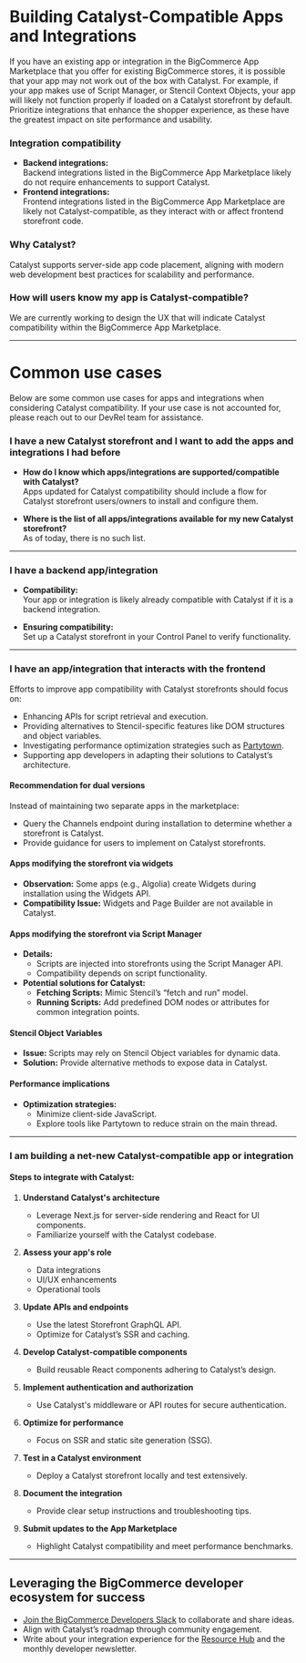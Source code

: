 # Building Catalyst-Compatible Apps and Integrations

If you have an existing app or integration in the BigCommerce App Marketplace that you offer for existing BigCommerce stores, it is possible that your app may not work out of the box with Catalyst. For example, if your app makes use of Script Manager, or Stencil Context Objects, your app will likely not function properly if loaded on a Catalyst storefront by default. Prioritize integrations that enhance the shopper experience, as these have the greatest impact on site performance and usability.

### Integration compatibility
- **Backend integrations:**  
  Backend integrations listed in the BigCommerce App Marketplace likely do not require enhancements to support Catalyst.  
- **Frontend integrations:**  
  Frontend integrations listed in the BigCommerce App Marketplace are likely not Catalyst-compatible, as they interact with or affect frontend storefront code.

### Why Catalyst?
Catalyst supports server-side app code placement, aligning with modern web development best practices for scalability and performance.

### How will users know my app is Catalyst-compatible?
We are currently working to design the UX that will indicate Catalyst compatibility within the BigCommerce App Marketplace.

---
# Common use cases

Below are some common use cases for apps and integrations when considering Catalyst compatibility. If your use case is not accounted for, please reach out to our DevRel team for assistance.

### I have a new Catalyst storefront and I want to add the apps and integrations I had before

- **How do I know which apps/integrations are supported/compatible with Catalyst?**  
  Apps updated for Catalyst compatibility should include a flow for Catalyst storefront users/owners to install and configure them.  

- **Where is the list of all apps/integrations available for my new Catalyst storefront?**  
  As of today, there is no such list.

---
### I have a backend app/integration

- **Compatibility:**  
  Your app or integration is likely already compatible with Catalyst if it is a backend integration.  

- **Ensuring compatibility:**  
  Set up a Catalyst storefront in your Control Panel to verify functionality.

---
### I have an app/integration that interacts with the frontend

Efforts to improve app compatibility with Catalyst storefronts should focus on:  
- Enhancing APIs for script retrieval and execution.  
- Providing alternatives to Stencil-specific features like DOM structures and object variables.  
- Investigating performance optimization strategies such as [Partytown](https://partytown.builder.io/).  
- Supporting app developers in adapting their solutions to Catalyst’s architecture.  

#### Recommendation for dual versions
Instead of maintaining two separate apps in the marketplace:  
- Query the Channels endpoint during installation to determine whether a storefront is Catalyst.  
- Provide guidance for users to implement on Catalyst storefronts.  

#### Apps modifying the storefront via widgets
- **Observation:** Some apps (e.g., Algolia) create Widgets during installation using the Widgets API.  
- **Compatibility Issue:** Widgets and Page Builder are not available in Catalyst.  

#### Apps modifying the storefront via Script Manager
- **Details:**  
  - Scripts are injected into storefronts using the Script Manager API.  
  - Compatibility depends on script functionality.  
- **Potential solutions for Catalyst:**  
  - **Fetching Scripts:** Mimic Stencil’s “fetch and run” model.  
  - **Running Scripts:** Add predefined DOM nodes or attributes for common integration points.  

#### Stencil Object Variables
- **Issue:** Scripts may rely on Stencil Object variables for dynamic data.  
- **Solution:** Provide alternative methods to expose data in Catalyst.

#### Performance implications
- **Optimization strategies:**  
  - Minimize client-side JavaScript.  
  - Explore tools like Partytown to reduce strain on the main thread.

---
### I am building a net-new Catalyst-compatible app or integration

#### Steps to integrate with Catalyst:
1. **Understand Catalyst's architecture**  
   - Leverage Next.js for server-side rendering and React for UI components.  
   - Familiarize yourself with the Catalyst codebase.  

2. **Assess your app's role**
   - Data integrations  
   - UI/UX enhancements  
   - Operational tools  

3. **Update APIs and endpoints**  
   - Use the latest Storefront GraphQL API.  
   - Optimize for Catalyst’s SSR and caching.  

4. **Develop Catalyst-compatible components**  
   - Build reusable React components adhering to Catalyst’s design.  

5. **Implement authentication and authorization**  
   - Use Catalyst's middleware or API routes for secure authentication.  

6. **Optimize for performance**  
   - Focus on SSR and static site generation (SSG).  

7. **Test in a Catalyst environment**  
   - Deploy a Catalyst storefront locally and test extensively.  

8. **Document the integration**  
   - Provide clear setup instructions and troubleshooting tips.  

9. **Submit updates to the App Marketplace**  
   - Highlight Catalyst compatibility and meet performance benchmarks.

---
## Leveraging the BigCommerce developer ecosystem for success 

- [Join the BigCommerce Developers Slack](https://developer.bigcommerce.com/slack) to collaborate and share ideas.  
- Align with Catalyst’s roadmap through community engagement.  
- Write about your integration experience for the [Resource Hub](https://developer.bigcommerce.com/resource-hub) and the monthly developer newsletter.  
